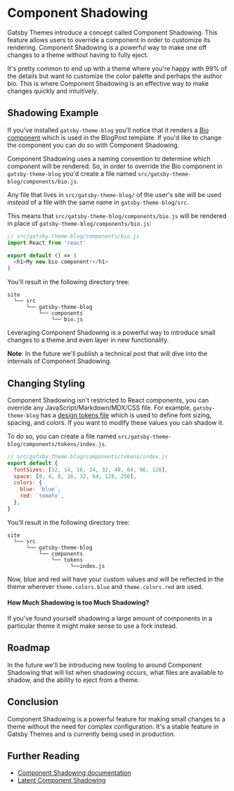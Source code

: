 # Component Shadowing

Gatsby Themes introduce a concept called Component Shadowing. This feature allows
users to override a component in order to customize its rendering. Component Shadowing
is a powerful way to make one off changes to a theme without having to fully eject.

It's pretty common to end up with a theme where you're happy with 99% of the details
but want to customize the color palette and perhaps the author bio. This is where Component
Shadowing is an effective way to make changes quickly and intuitively.

## Shadowing Example

If you've installed `gatsby-theme-blog` you'll notice that it renders a
[Bio component](https://github.com/gatsbyjs/gatsby/blob/666a9bc3c8d91be8a3118b1128340a06e895735e/themes/gatsby-theme-blog/src/components/bio.js)
which is used in the BlogPost template. If you'd like to change the component you can do so
with Component Shadowing.

Component Shadowing uses a naming convention to determine which component will be rendered.
So, in order to override the Bio component in `gatsby-theme-blog` you'd create a file named
`src/gatsby-theme-blog/components/bio.js`.

Any file that lives in `src/gatsby-theme-blog/` of the user's site will be used _instead_ of a
file with the same name in `gatsby-theme-blog/src`.

This means that `src/gatsby-theme-blog/components/bio.js` will be rendered in place of
`gatsby-theme-blog/components/bio.js`:

```js
// src/gatsby-theme-blog/components/bio.js
import React from 'react'

export default () => (
  <h1>My new bio component!</h1>
)
```

You'll result in the following directory tree:

```
site
  └── src
      └── gatsby-theme-blog
          └── components
              └── bio.js
```

Leveraging Component Shadowing is a powerful way to introduce small changes to a theme and
even layer in new functionality.

__Note__: In the future we'll publish a technical post that will dive into the internals
of Component Shadowing.

## Changing Styling

Component Shadowing isn't restricted to React components, you can override any
JavaScript/Markdown/MDX/CSS file. For example, `gatsby-theme-blog` has a
[design tokens file](https://github.com/gatsbyjs/gatsby/blob/666a9bc3c8d91be8a3118b1128340a06e895735e/themes/gatsby-theme-blog/src/components/tokens/index.js)
which is used to define font sizing, spacing, and colors. If you want to modify these
values you can shadow it.

To do so, you can create a file named `src/gatsby-theme-blog/components/tokens/index.js`.

```js
// src/gatsby-theme-blog/components/tokens/index.js
export default {
  fontSizes: [12, 14, 16, 24, 32, 48, 64, 96, 128],
  space: [0, 4, 8, 16, 32, 64, 128, 256],
  colors: {
    blue: `blue`,
    red: `tomato`,
  },
}
```

You'll result in the following directory tree:

```
site
  └── src
      └── gatsby-theme-blog
          └── components
              └── tokens
                    └──index.js
```

Now, blue and red will have your custom values and will be reflected in the theme wherever
`theme.colors.blue` and `theme.colors.red` are used.

#### How Much Shadowing is too Much Shadowing?

If you've found yourself shadowing a large amount of components in a particular theme it
might make sense to use a fork instead.

## Roadmap

In the future we'll be introducing new tooling to around Component Shadowing that will
list when shadowing occurs, what files are available to shadow, and the ability to eject
from a theme.

## Conclusion

Component Shadowing is a powerful feature for making small changes to a theme without the
need for complex configuration. It's a stable feature in Gatsby Themes and is currently
being used in production.

## Further Reading

- [Component Shadowing documentation](https://www.gatsbyjs.org/docs/themes/api-reference/#component-shadowing)
- [Latent Component Shadowing](https://johno.com/latent-component-shadowing)
